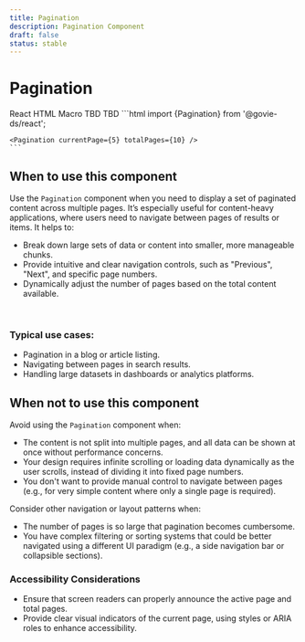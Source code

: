 ```yaml
---
title: Pagination
description: Pagination Component
draft: false
status: stable
---
```


# Pagination

<ComponentStatusBlock componentId="pagination" />

<Pagination currentPage={5} totalPages={10} />

<Tabs id="tab1">
  <TabList>
    <TabItem value="tab13" checked>
      React
    </TabItem>
    <TabItem value="tab11">HTML</TabItem>
    <TabItem value="tab12">Macro</TabItem>
  </TabList>
  <TabPanel value="tab11">TBD</TabPanel>
  <TabPanel value="tab12">TBD</TabPanel>
  <TabPanel value="tab13">
    ```html
    import {Pagination} from '@govie-ds/react';
    
    <Pagination currentPage={5} totalPages={10} />
    ```
  </TabPanel>
</Tabs>

## When to use this component

Use the `Pagination` component when you need to display a set of paginated content across multiple pages. It’s especially useful for content-heavy applications, where users need to navigate between pages of results or items. It helps to:

- Break down large sets of data or content into smaller, more manageable chunks.
- Provide intuitive and clear navigation controls, such as "Previous", "Next", and specific page numbers.
- Dynamically adjust the number of pages based on the total content available.

<br />

### Typical use cases:

- Pagination in a blog or article listing.
- Navigating between pages in search results.
- Handling large datasets in dashboards or analytics platforms.

## When not to use this component

Avoid using the `Pagination` component when:

- The content is not split into multiple pages, and all data can be shown at once without performance concerns.
- Your design requires infinite scrolling or loading data dynamically as the user scrolls, instead of dividing it into fixed page numbers.
- You don't want to provide manual control to navigate between pages (e.g., for very simple content where only a single page is required).

Consider other navigation or layout patterns when:

- The number of pages is so large that pagination becomes cumbersome.
- You have complex filtering or sorting systems that could be better navigated using a different UI paradigm (e.g., a side navigation bar or collapsible sections).

### Accessibility Considerations

- Ensure that screen readers can properly announce the active page and total pages.
- Provide clear visual indicators of the current page, using styles or ARIA roles to enhance accessibility.
